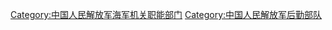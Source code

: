 {{Catmore}}

[[Category:中国人民解放军海军机关职能部门|Category:中国人民解放军海军机关职能部门]]
[[Category:中国人民解放军后勤部队|Category:中国人民解放军后勤部队]]